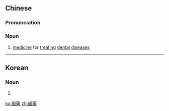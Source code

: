 {{also|齿药}}
==Chinese==
{{zh-forms|s=齿药}}

===Pronunciation===
{{zh-pron
|m=chǐyào
|cat=n
}}

===Noun===
{{zh-noun}}

# {{lb|zh|archaic}} [[medicine]] for [[treating]] [[dental]] [[disease]]s

----

==Korean==
{{ko-hanjatab}}

===Noun===
{{ko-noun|hj|hangeul=치약}}

# {{hanja form of|치약|[[toothpaste]]}}

[[ko:齒藥]]
[[zh:齒藥]]